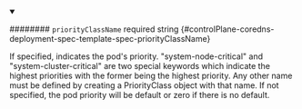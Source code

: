 
<details className="config-field" data-expandable="false" open>
<summary>

######## `priorityClassName` <span className="config-field-required" data-required="false">required</span> <span className="config-field-type">string</span> <span className="config-field-default"></span> <span className="config-field-enum"></span> {#controlPlane-coredns-deployment-spec-template-spec-priorityClassName}

If specified, indicates the pod's priority. "system-node-critical" and
"system-cluster-critical" are two special keywords which indicate the
highest priorities with the former being the highest priority. Any other
name must be defined by creating a PriorityClass object with that name.
If not specified, the pod priority will be default or zero if there is no
default.

</summary>



</details>
